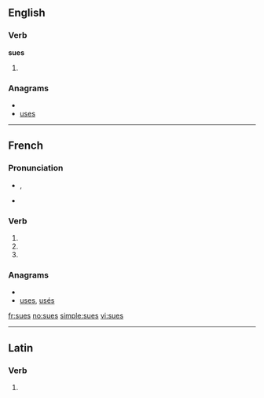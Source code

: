 {{also|Sues|sués}}
==English==

===Verb===
'''sues'''

# {{third-person singular of|[[sue]]}}

===Anagrams===
* {{alphagram|essu}}
* [[uses#English|uses]]

----

==French==

===Pronunciation===
* {{IPA|lang=fr|/sy/}}, {{SAMPA|lang=fr|/sy/}}
* {{homophones|su|sue|suent|sus|sut|sût|lang=fr}}
*: {{rhymes|y|lang=fr}}

===Verb===
{{fr-verb-form}}

# {{form of|[[second-person|Second-person]] [[singular]] [[present indicative]]|suer|lang=French}}
# {{form of|Second-person singular [[present subjunctive]]|suer |lang=French}}
# {{form of|Plural feminine of past participle|savoir|lang=French}}

===Anagrams===
* {{alphagram|essu}}
* [[uses#French|uses]], [[usés#French|usés]]

[[fr:sues]]
[[no:sues]]
[[simple:sues]]
[[vi:sues]]

----
==Latin==

===Verb===
{{la-verb-form|suēs}}

# {{conjugation of|suo|suō|2|s|fut|act|ind|lang=la}}
{{count page|[[Wiktionary:Page count]]}}
{{rfc-auto}}